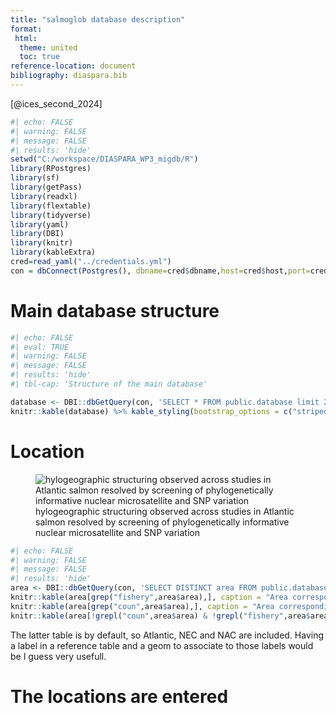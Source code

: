 ```yaml
---
title: "salmoglob database description"
format:
 html:
  theme: united
  toc: true
reference-location: document
bibliography: diaspara.bib
---
```




[@ices_second_2024]

```r
#| echo: FALSE
#| warning: FALSE
#| message: FALSE
#| results: 'hide'
setwd("C:/workspace/DIASPARA_WP3_migdb/R")
library(RPostgres)
library(sf)
library(getPass)
library(readxl)
library(flextable)
library(tidyverse)
library(yaml)
library(DBI)
library(knitr)
library(kableExtra)
cred=read_yaml("../credentials.yml")
con = dbConnect(Postgres(), dbname=cred$dbname,host=cred$host,port=cred$port,user=cred$user, password=cred$password)
```

# Main database structure

```r
#| echo: FALSE
#| eval: TRUE
#| warning: FALSE
#| message: FALSE
#| results: 'hide'
#| tbl-cap: 'Structure of the main database'

database <- DBI::dbGetQuery(con, 'SELECT * FROM public.database limit 20')
knitr::kable(database) %>% kable_styling(bootstrap_options = c("striped","hover", "condensed"))
```

# Location


![hylogeographic structuring observed across studies in Atlantic salmon resolved by screening of phylogenetically informative nuclear microsatellite and SNP variation](phylogeographic_structuring_salmon.png)


```r
#| echo: FALSE
#| warning: FALSE
#| message: FALSE
#| results: 'hide'
area <- DBI::dbGetQuery(con, 'SELECT DISTINCT area FROM public.database')
knitr::kable(area[grep("fishery",area$area),], caption = "Area corresponding to fisheries")
knitr::kable(area[grep("coun",area$area),], caption = "Area corresponding to countries")
knitr::kable(area[!grepl("coun",area$area) & !grepl("fishery",area$area),], caption = "Area corresponding to source area")
```

The latter table is by default, so Atlantic, NEC and NAC are included. Having a label in a reference table and a geom to associate to those labels would be I guess very usefull.

# The locations are entered 